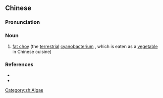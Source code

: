 ==Chinese==
{{zh-forms|s=发菜}}

===Pronunciation===
{{zh-pron
|m=髮cài
|c=faat3 coi3
|cat=n
}}

===Noun===
{{zh-noun}}

# [[fat choy]] (the [[terrestrial]] [[cyanobacterium]] {{taxlink|Nostoc flagelliforme|species|noshow=1}}, which is eaten as a [[vegetable]] in Chinese cuisine)

===References===
* {{pedialite|髮菜|lang=zh}}
* {{pedialite|fat choy}}

[[Category:zh:Algae]]